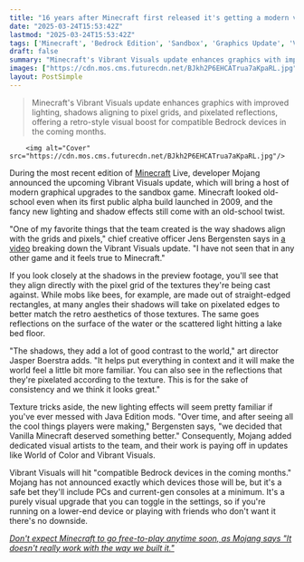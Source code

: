 ```yaml
---
title: "16 years after Minecraft first released it's getting a modern visual upgrade with a retro lighting trick that Mojang hasn't seen 'in any other game'"
date: "2025-03-24T15:53:42Z"
lastmod: "2025-03-24T15:53:42Z"
tags: ['Minecraft', 'Bedrock Edition', 'Sandbox', 'Graphics Update', 'Visual Upgrade']
draft: false
summary: "Minecraft's Vibrant Visuals update enhances graphics with improved lighting, shadows aligning to pixel grids, and pixelated reflections, offering a retro-style visual boost for compatible Bedrock devices in the coming months."
images: ["https://cdn.mos.cms.futurecdn.net/BJkh2P6EHCATrua7aKpaRL.jpg"]
layout: PostSimple
---
```

> Minecraft's Vibrant Visuals update enhances graphics with improved lighting, shadows aligning to pixel grids, and pixelated reflections, offering a retro-style visual boost for compatible Bedrock devices in the coming months.


        <img alt="Cover" src="https://cdn.mos.cms.futurecdn.net/BJkh2P6EHCATrua7aKpaRL.jpg"/>
        
During the most recent edition of [Minecraft](https://www.gamesradar.com/minecraft-guide/) Live, developer Mojang announced the upcoming Vibrant Visuals update, which will bring a host of modern graphical upgrades to the sandbox game. Minecraft looked old-school even when its first public alpha build launched in 2009, and the fancy new lighting and shadow effects still come with an old-school twist.

"One of my favorite things that the team created is the way shadows align with the grids and pixels," chief creative officer Jens Bergensten says in [a video](https://www.youtube.com/watch?v=5zcZJcXRdw0) breaking down the Vibrant Visuals update. "I have not seen that in any other game and it feels true to Minecraft."

If you look closely at the shadows in the preview footage, you'll see that they align directly with the pixel grid of the textures they're being cast against. While mobs like bees, for example, are made out of straight-edged rectangles, at many angles their shadows will take on pixelated edges to better match the retro aesthetics of those textures. The same goes reflections on the surface of the water or the scattered light hitting a lake bed floor.

"The shadows, they add a lot of good contrast to the world," art director Jasper Boerstra adds. "It helps put everything in context and it will make the world feel a little bit more familiar. You can also see in the reflections that they're pixelated according to the texture. This is for the sake of consistency and we think it looks great."

Texture tricks aside, the new lighting effects will seem pretty familiar if you've ever messed with Java Edition mods. "Over time, and after seeing all the cool things players were making," Bergensten says, "we decided that Vanilla Minecraft deserved something better." Consequently, Mojang added dedicated visual artists to the team, and their work is paying off in updates like World of Color and Vibrant Visuals.

Vibrant Visuals will hit "compatible Bedrock devices in the coming months." Mojang has not announced exactly which devices those will be, but it's a safe bet they'll include PCs and current-gen consoles at a minimum. It's a purely visual upgrade that you can toggle in the settings, so if you're running on a lower-end device or playing with friends who don't want it there's no downside.

[<em>Don't expect Minecraft to go free-to-play anytime soon, as Mojang says "It doesn't really work with the way we built it."</em>](https://www.gamesradar.com/games/minecraft/dont-expect-minecraft-to-go-free-to-play-anytime-soon-as-mojang-says-it-doesnt-really-work-with-the-way-we-built-it/)
        